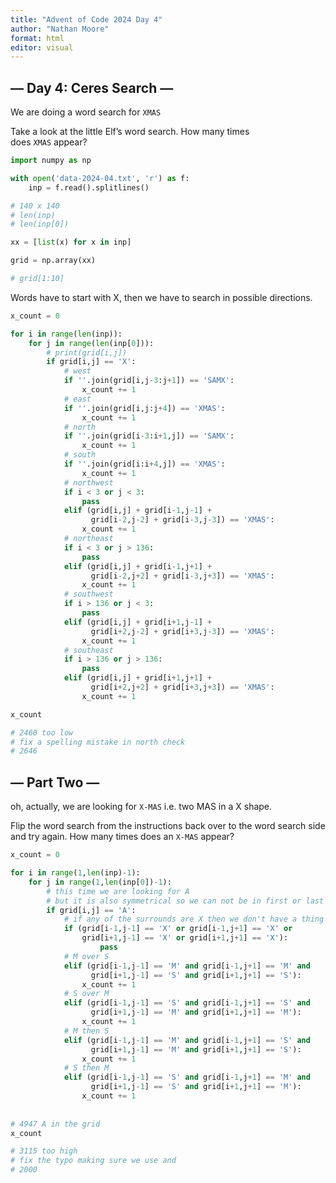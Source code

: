```yaml
---
title: "Advent of Code 2024 Day 4"
author: "Nathan Moore"
format: html
editor: visual
---
```


## --- Day 4: Ceres Search ---

We are doing a word search for `XMAS`

Take a look at the little Elf's word search. How many times does `XMAS` appear?

```python

import numpy as np 

with open('data-2024-04.txt', 'r') as f:
    inp = f.read().splitlines()

# 140 x 140
# len(inp)
# len(inp[0])

xx = [list(x) for x in inp]

grid = np.array(xx)

# grid[1:10]
```

Words have to start with X, then we have to search in possible directions.

```python

x_count = 0

for i in range(len(inp)): 
    for j in range(len(inp[0])): 
        # print(grid[i,j])
        if grid[i,j] == 'X': 
            # west
            if ''.join(grid[i,j-3:j+1]) == 'SAMX': 
                x_count += 1
            # east
            if ''.join(grid[i,j:j+4]) == 'XMAS':
                x_count += 1
            # north 
            if ''.join(grid[i-3:i+1,j]) == 'SAMX':
                x_count += 1
            # south
            if ''.join(grid[i:i+4,j]) == 'XMAS':
                x_count += 1
            # northwest
            if i < 3 or j < 3: 
                pass
            elif (grid[i,j] + grid[i-1,j-1] + 
                  grid[i-2,j-2] + grid[i-3,j-3]) == 'XMAS':
                x_count += 1
            # northeast
            if i < 3 or j > 136: 
                pass
            elif (grid[i,j] + grid[i-1,j+1] + 
                  grid[i-2,j+2] + grid[i-3,j+3]) == 'XMAS':
                x_count += 1
            # southwest
            if i > 136 or j < 3: 
                pass
            elif (grid[i,j] + grid[i+1,j-1] + 
                  grid[i+2,j-2] + grid[i+3,j-3]) == 'XMAS':
                x_count += 1
            # southeast
            if i > 136 or j > 136: 
                pass
            elif (grid[i,j] + grid[i+1,j+1] + 
                  grid[i+2,j+2] + grid[i+3,j+3]) == 'XMAS':
                x_count += 1

x_count

# 2460 too low
# fix a spelling mistake in north check
# 2646

```

## --- Part Two ---

oh, actually, we are looking for `X-MAS` i.e. two MAS in a X shape.

Flip the word search from the instructions back over to the word search side and try again. How many times does an `X-MAS` appear?

```python

x_count = 0

for i in range(1,len(inp)-1): 
    for j in range(1,len(inp[0])-1): 
        # this time we are looking for A
        # but it is also symmetrical so we can not be in first or last
        if grid[i,j] == 'A':
            # if any of the surrounds are X then we don't have a thing
            if (grid[i-1,j-1] == 'X' or grid[i-1,j+1] == 'X' or
                grid[i+1,j-1] == 'X' or grid[i+1,j+1] == 'X'):
                    pass
            # M over S
            elif (grid[i-1,j-1] == 'M' and grid[i-1,j+1] == 'M' and
                  grid[i+1,j-1] == 'S' and grid[i+1,j+1] == 'S'):
                x_count += 1
            # S over M
            elif (grid[i-1,j-1] == 'S' and grid[i-1,j+1] == 'S' and
                  grid[i+1,j-1] == 'M' and grid[i+1,j+1] == 'M'):
                x_count += 1
            # M then S
            elif (grid[i-1,j-1] == 'M' and grid[i-1,j+1] == 'S' and
                  grid[i+1,j-1] == 'M' and grid[i+1,j+1] == 'S'):
                x_count += 1
            # S then M
            elif (grid[i-1,j-1] == 'S' and grid[i-1,j+1] == 'M' and
                  grid[i+1,j-1] == 'S' and grid[i+1,j+1] == 'M'):
                x_count += 1
            
            
# 4947 A in the grid
x_count

# 3115 too high
# fix the typo making sure we use and
# 2000

```
